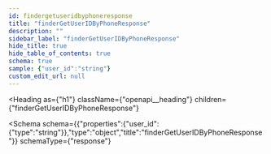 ```yaml
---
id: findergetuseridbyphoneresponse
title: "finderGetUserIDByPhoneResponse"
description: ""
sidebar_label: "finderGetUserIDByPhoneResponse"
hide_title: true
hide_table_of_contents: true
schema: true
sample: {"user_id":"string"}
custom_edit_url: null
---
```



<Heading
  as={"h1"}
  className={"openapi__heading"}
  children={"finderGetUserIDByPhoneResponse"}
>
</Heading>





<Schema
  schema={{"properties":{"user_id":{"type":"string"}},"type":"object","title":"finderGetUserIDByPhoneResponse"}}
  schemaType={"response"}
>
  
</Schema>
            